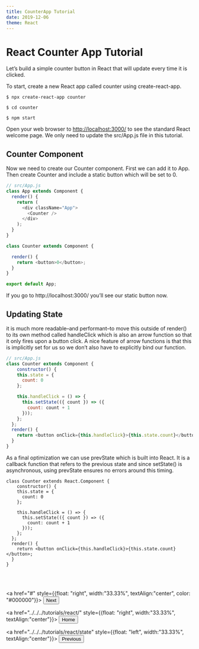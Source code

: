 ```yaml
---
title: CounterApp Tutorial
date: 2019-12-06
theme: React
---
```



# React Counter App Tutorial 


Let’s build a simple counter button in React that will update every time it is clicked.

To start, create a new React app called counter using create-react-app.

`$ npx create-react-app counter`

`$ cd counter`

`$ npm start`



Open your web browser to [http://localhost:3000/](http://localhost:3000/) to see the standard React welcome page. 
We only need to update the src/App.js file in this tutorial.

## Counter Component

Now we need to create our Counter component. First we can add it to App. 
Then create Counter and include a static button which will be set to 0.



```js
// src/App.js
class App extends Component {
  render() {
    return (
      <div className="App">
        <Counter />
      </div>
    );
  }
}

class Counter extends Component {

  render() {
    return <button>0</button>;
  }
}

export default App;
```

If you go to http://localhost:3000/ you’ll see our static button now.


## Updating State

it is much more readable–and performant–to move this outside of render() to its own method called handleClick 
which is also an arrow function so that it only fires upon a button click. 
A nice feature of arrow functions is that this is implicitly set for us so we don’t also have to explicitly bind our function.

```js
// src/App.js
class Counter extends Component {
    constructor() {
    this.state = {
      count: 0
    };

    this.handleClick = () => {
      this.setState(({ count }) => ({
        count: count + 1
      }));
    };
  };
  render() {
    return <button onClick={this.handleClick}>{this.state.count}</button>;
  }
}
```

As a final optimization we can use prevState which is built into React.
 It is a callback function that refers to the previous state and since setState()
  is asynchronous, using prevState ensures no errors around this timing.
  

```React live=true 
class Counter extends React.Component {
    constructor() {
    this.state = {
      count: 0
    };

    this.handleClick = () => {
      this.setState(({ count }) => ({
        count: count + 1
      }));
    };
  };
  render() {
    return <button onClick={this.handleClick}>{this.state.count}</button>;
  }
}
```

<br/><br/>

<a href="#" style={{float: "right", width:"33.33%", textAlign:"center", color: "#000000"}}>
<Button variant="outlined" color="primary">
Next
</Button>
</a>

<a href="../../../tutorials/react/" style={{float: "right", width:"33.33%", textAlign:"center"}}>
<Button variant="outlined" color="primary">
Home
</Button>
</a>

<a href="../../../tutorials/react/state" style={{float: "left", width:"33.33%", textAlign:"center"}}>
<Button variant="outlined" color="black">
Previous
</Button>
</a>